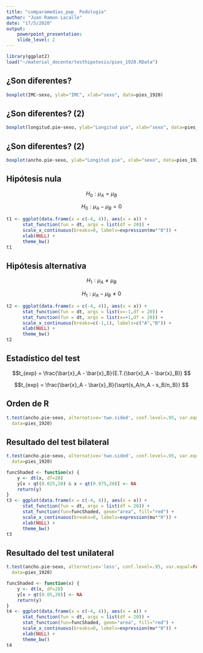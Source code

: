 ```yaml
---
title: "comparamedias_pwp_ Podología"
author: "Juan Ramon Lacalle"
date: "17/5/2020"
output: 
    powerpoint_presentation:
    slide_level: 2
---
```


```r
library(ggplot2)
load("~/material_docente/testhipotesis/pies_1920.RData")
```

## ¿Son diferentes?

```r
boxplot(IMC~sexo, ylab="IMC", xlab="sexo", data=pies_1920)
```

## ¿Son diferentes? (2)

```r
boxplot(longitud.pie~sexo, ylab="Longitud pie", xlab="sexo", data=pies_1920)
```

## ¿Son diferentes? (2)

```r
boxplot(ancho.pie~sexo, ylab="Longitud pie", xlab="sexo", data=pies_1920)
```

## Hipótesis nula

$$H_0: \mu_{A} = \mu_{B}$$


$$H_0: \mu_{A}-\mu_{B}=0$$




```r
t1 <- ggplot(data.frame(x = c(-4, 4)), aes(x = x)) +
      stat_function(fun = dt, args = list(df = 20)) +
      scale_x_continuous(breaks=0, labels=expression(mu*"0")) +
      xlab(NULL) +
      theme_bw()
t1
```


## Hipótesis alternativa

$$H_1: \mu_{A} \neq \mu_{B}$$  

$$H_1:\mu_{A} - \mu_{B} \neq 0$$


```r
t2 <- ggplot(data.frame(x = c(-4, 4)), aes(x = x)) +
      stat_function(fun = dt, args = list(x=-1,df = 20)) +
      stat_function(fun = dt, args = list(x=+1,df = 20)) +
      scale_x_continuous(breaks=c(-1,1), labels=c("A","B")) +
      xlab(NULL) +
      theme_bw()
t2
```

## Estadístico del test

$$t_{exp} = \frac{\bar{x}_A - \bar{x}_B}{E.T.(\bar{x}_A - \bar{x}_B)} $$  

$$t_{exp} = \frac{\bar{x}_A - \bar{x}_B}{\sqrt{s_A/n_A - s_B/n_B}} $$ 


## Orden de R

```r
t.test(ancho.pie~sexo, alternative='two.sided', conf.level=.95, var.equal=TRUE, 
  data=pies_1920)
```

## Resultado del test bilateral

```r
t.test(ancho.pie~sexo, alternative='two.sided', conf.level=.95, var.equal=TRUE, 
  data=pies_1920)
```

```r
funcShaded <- function(x) {
    y <- dt(x, df=20)
    y[x > qt(0.025,20) & x < qt(0.975,20)] <- NA
    return(y)
}
t3 <- ggplot(data.frame(x = c(-4, 4)), aes(x = x)) +
      stat_function(fun = dt, args = list(df = 20)) +
      stat_function(fun=funcShaded, geom="area", fill="red") +
      scale_x_continuous(breaks=0, labels=expression(mu*"0")) +
      xlab(NULL) +
      theme_bw()
t3
```


## Resultado del test unilateral

```r
t.test(ancho.pie~sexo, alternative='less', conf.level=.95, var.equal=FALSE, 
  data=pies_1920)
```

```r
funcShaded <- function(x) {
    y <- dt(x, df=20)
    y[x > qt(0.05,20)] <- NA
    return(y)
}
t4 <- ggplot(data.frame(x = c(-4, 4)), aes(x = x)) +
      stat_function(fun = dt, args = list(df = 20)) +
      stat_function(fun=funcShaded, geom="area", fill="red") +
      scale_x_continuous(breaks=0, labels=expression(mu*"0")) +
      xlab(NULL) +
      theme_bw()
t4
```
